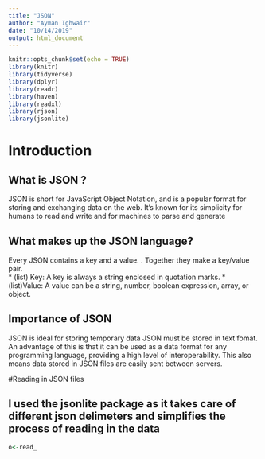 ```yaml
---
title: "JSON"
author: "Ayman Ighwair"
date: "10/14/2019"
output: html_document
---
```


```r
knitr::opts_chunk$set(echo = TRUE)
library(knitr)
library(tidyverse)
library(dplyr)
library(readr)
library(haven)
library(readxl)
library(rjson)
library(jsonlite)

```

# Introduction

## What is JSON ?
JSON is short for JavaScript Object Notation, and is a popular format for storing and exchanging data on the web. It's known for its simplicity for humans to read and write and for machines to parse and generate

## What makes up the JSON language?
Every JSON  contains a key and a value. . Together they make a key/value pair.  
*   (list) Key: A key is always a string enclosed in quotation marks.
*    (list)Value: A value can be a string, number, boolean expression, array, or object.

## Importance of JSON
JSON is ideal for storing temporary data
JSON must be stored in text fomat. An advantage of this is that it can be used as a data format for any programming language, providing a high level of interoperability. This also means data stored in JSON files are easily sent between servers.  

#Reading in JSON files

## I used the jsonlite package as it takes care of different json delimeters and simplifies the process of reading in the data 





```r
o<-read_

```


